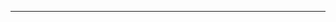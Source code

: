 {{flag|Portuguese Macau|municipal|name=澳門}}<noinclude>
----
{{MAC-all}}
[[Category:旗帜模板|{{PAGENAME}}]]
</noinclude>